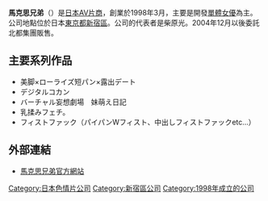 '''馬克思兄弟'''（{{lang-ja|マルクス兄弟}}）是[[成人视频制造商|日本AV片商]]，創業於1998年3月，主要是開發[[AV女優#個人企劃女優（單體女優）|單體女優]]為主。公司地點位於日本[[東京都|東京都]][[新宿區|新宿區]]。公司的代表者是柴原光。2004年12月以後委託北都集團販售。

== 主要系列作品 ==
*美脚×ローライズ短パン×露出デート
*デジタルコカン
*バーチャル妄想劇場　妹萌え日記 
*乳揉みフェチ。
*フィストファック（パイパンWフィスト、中出しフィストファックetc...）

==外部連結==
* [http://www.marx.co.jp/ 馬克思兄弟官方網站] {{Wayback|url=http://www.marx.co.jp/ |date=20090317040721 }}

{{DEFAULTSORT:Marx Kyodai}}
[[Category:日本色情片公司|Category:日本色情片公司]]
[[Category:新宿區公司|Category:新宿區公司]]
[[Category:1998年成立的公司|Category:1998年成立的公司]]
{{porn-stub}}